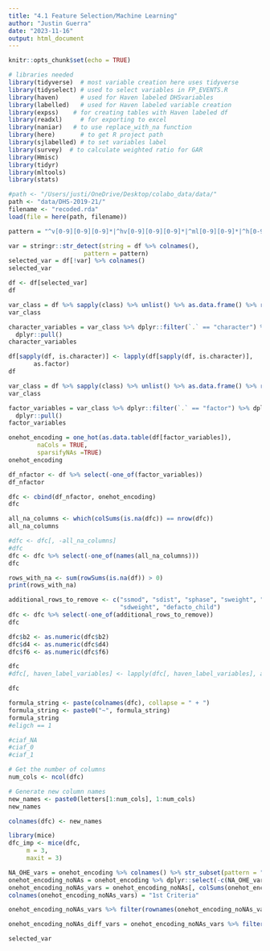 ```yaml
---
title: "4.1 Feature Selection/Machine Learning"
author: "Justin Guerra"
date: "2023-11-16"
output: html_document
---
```


```r
knitr::opts_chunk$set(echo = TRUE)

# libraries needed
library(tidyverse)  # most variable creation here uses tidyverse 
library(tidyselect) # used to select variables in FP_EVENTS.R
library(haven)      # used for Haven labeled DHSvariables
library(labelled)   # used for Haven labeled variable creation
library(expss)    # for creating tables with Haven labeled df
library(readxl)     # for exporting to excel
library(naniar)   # to use replace_with_na function
library(here)       # to get R project path
library(sjlabelled) # to set variables label
library(survey)  # to calculate weighted ratio for GAR
library(Hmisc)
library(tidyr)
library(mltools)
library(stats)
```

```r
#path <- "/Users/justi/OneDrive/Desktop/colabo_data/data/"
path <- "data/DHS-2019-21/"
filename <- "recoded.rda"
load(file = here(path, filename))
```


```r
pattern = "^v[0-9][0-9][0-9]*|^hv[0-9][0-9][0-9]*|^ml[0-9][0-9]*|^h[0-9][0-9]|^s[0-9][0-9][0-9]*|^shb[0-9][0-9][0-9]*|^h[a-z][0-9]*|^b[0-9]*|^sh[0-9]*|^m[0-9]*|^sb[0-9]*|^h[0-9]*|^v3a*|^sv[0-9]*|^je[0-9]*|awfact*|idx*|dptb*|flpv*"

var = stringr::str_detect(string = df %>% colnames(),
                     pattern = pattern)
selected_var = df[!var] %>% colnames()
selected_var
```

```r
df <- df[selected_var]
df
```

```r
var_class = df %>% sapply(class) %>% unlist() %>% as.data.frame() %>% rownames_to_column(var = "variable_name")
var_class
```

```r
character_variables = var_class %>% dplyr::filter(`.` == "character") %>% dplyr::select(variable_name) %>%
  dplyr::pull()
character_variables
```

```r
df[sapply(df, is.character)] <- lapply(df[sapply(df, is.character)], 
       as.factor)
df
```

```r
var_class = df %>% sapply(class) %>% unlist() %>% as.data.frame() %>% rownames_to_column(var = "variable_name")
var_class
```

```r
factor_variables = var_class %>% dplyr::filter(`.` == "factor") %>% dplyr::select(variable_name) %>%
  dplyr::pull()
factor_variables
```


```r
onehot_encoding = one_hot(as.data.table(df[factor_variables]),
        naCols = TRUE,
        sparsifyNAs =TRUE)
onehot_encoding
```

```r
df_nfactor <- df %>% select(-one_of(factor_variables))
df_nfactor
```

```r
dfc <- cbind(df_nfactor, onehot_encoding)
dfc
```

```r
all_na_columns <- which(colSums(is.na(dfc)) == nrow(dfc))
all_na_columns
```

```r
#dfc <- dfc[, -all_na_columns]
#dfc
dfc <- dfc %>% select(-one_of(names(all_na_columns)))
dfc
```

```r
rows_with_na <- sum(rowSums(is.na(df)) > 0)
print(rows_with_na)
```


```r
additional_rows_to_remove <- c("ssmod", "sdist", "sphase", "sweight", "sdweigh", "wgt", "wgt2", "waz", "whz", 
                               "sdweight", "defacto_child")
dfc <- dfc %>% select(-one_of(additional_rows_to_remove))
dfc
```
```r
dfc$b2 <- as.numeric(dfc$b2)
dfc$d4 <- as.numeric(dfc$d4)
dfc$f6 <- as.numeric(dfc$f6)

```

```r
dfc
#dfc[, haven_label_variables] <- lapply(dfc[, haven_label_variables], as.numeric)
```


```r
dfc
```

```r
formula_string <- paste(colnames(dfc), collapse = " + ")
formula_string <- paste0("~", formula_string)
formula_string
#eligch == 1

#ciaf_NA
#ciaf_0
#ciaf_1
```
```r
# Get the number of columns
num_cols <- ncol(dfc)

# Generate new column names
new_names <- paste0(letters[1:num_cols], 1:num_cols)
new_names

colnames(dfc) <- new_names

```


```r
library(mice)
dfc_imp <- mice(dfc,
     m = 3,
     maxit = 3)
```







```r
NA_OHE_vars = onehot_encoding %>% colnames() %>% str_subset(pattern = "_NA$")
onehot_encoding_noNAs = onehot_encoding %>% dplyr::select(-c(NA_OHE_vars, "ciaf_0"))
onehot_encoding_noNAs_vars = onehot_encoding_noNAs[, colSums(onehot_encoding_noNAs != 0) > 0] %>% as.data.frame()
colnames(onehot_encoding_noNAs_vars) = "1st Criteria"
```

```r
onehot_encoding_noNAs_vars %>% filter(rownames(onehot_encoding_noNAs_vars) != c("elig_1", "child_alive_1"))

```


```r
onehot_encoding_noNAs_diff_vars = onehot_encoding_noNAs_vars %>% filter(`1st Criteria` == TRUE) %>% rownames()
```

```r
selected_var
```
